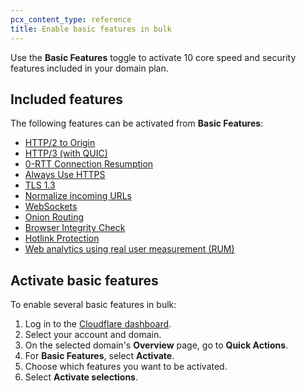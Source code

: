 ```yaml
---
pcx_content_type: reference
title: Enable basic features in bulk
---
```


Use the **Basic Features** toggle to activate 10 core speed and security features included in your domain plan.

## Included features

The following features can be activated from **Basic Features**:

- [HTTP/2 to Origin](/speed/optimization/protocol/http2-to-origin/)
- [HTTP/3 (with QUIC)](/speed/optimization/protocol/http3/)
- [0-RTT Connection Resumption](/speed/optimization/protocol/0-rtt-connection-resumption/)
- [Always Use HTTPS](/ssl/edge-certificates/additional-options/always-use-https/)
- [TLS 1.3](/ssl/edge-certificates/additional-options/tls-13/)
- [Normalize incoming URLs](/rules/normalization/)
- [WebSockets](/network/websockets/)
- [Onion Routing](/network/onion-routing/)
- [Browser Integrity Check](/waf/tools/browser-integrity-check/)
- [Hotlink Protection](/waf/tools/scrape-shield/hotlink-protection/)
- [Web analytics using real user measurement (RUM)](/web-analytics/)

## Activate basic features

To enable several basic features in bulk:

1. Log in to the [Cloudflare dashboard](https://dash.cloudflare.com).
2. Select your account and domain.
3. On the selected domain's **Overview** page, go to **Quick Actions**.
4. For **Basic Features**, select **Activate**.
5. Choose which features you want to be activated.
6. Select **Activate selections**.
